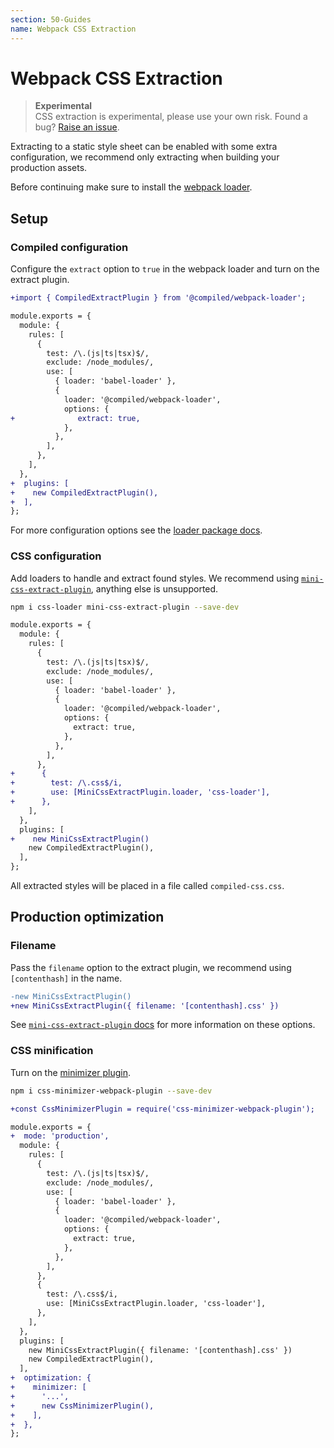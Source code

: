```yaml
---
section: 50-Guides
name: Webpack CSS Extraction
---
```


# Webpack CSS Extraction

> **Experimental**<br />
> CSS extraction is experimental, please use your own risk.
> Found a bug? [Raise an issue](https://github.com/atlassian-labs/compiled/issues/new?assignees=&labels=&template=bug_report.md&title=Webpack%20extraction%20bug:&labels=bug%20%F0%9F%90%9B).

Extracting to a static style sheet can be enabled with some extra configuration,
we recommend only extracting when building your production assets.

Before continuing make sure to install the [webpack loader](/installation#webpack).

## Setup

### Compiled configuration

Configure the `extract` option to `true` in the webpack loader and turn on the extract plugin.

```diff
+import { CompiledExtractPlugin } from '@compiled/webpack-loader';

module.exports = {
  module: {
    rules: [
      {
        test: /\.(js|ts|tsx)$/,
        exclude: /node_modules/,
        use: [
          { loader: 'babel-loader' },
          {
            loader: '@compiled/webpack-loader',
            options: {
+              extract: true,
            },
          },
        ],
      },
    ],
  },
+  plugins: [
+    new CompiledExtractPlugin(),
+  ],
};
```

For more configuration options see the [loader package docs](/pkg-webpack-loader#options).

### CSS configuration

Add loaders to handle and extract found styles.
We recommend using [`mini-css-extract-plugin`](https://github.com/webpack-contrib/mini-css-extract-plugin/),
anything else is unsupported.

```bash
npm i css-loader mini-css-extract-plugin --save-dev
```

```diff
module.exports = {
  module: {
    rules: [
      {
        test: /\.(js|ts|tsx)$/,
        exclude: /node_modules/,
        use: [
          { loader: 'babel-loader' },
          {
            loader: '@compiled/webpack-loader',
            options: {
              extract: true,
            },
          },
        ],
      },
+      {
+        test: /\.css$/i,
+        use: [MiniCssExtractPlugin.loader, 'css-loader'],
+      },
    ],
  },
  plugins: [
+    new MiniCssExtractPlugin()
    new CompiledExtractPlugin(),
  ],
};
```

All extracted styles will be placed in a file called `compiled-css.css`.

## Production optimization

### Filename

Pass the `filename` option to the extract plugin,
we recommend using `[contenthash]` in the name.

```diff
-new MiniCssExtractPlugin()
+new MiniCssExtractPlugin({ filename: '[contenthash].css' })
```

See [`mini-css-extract-plugin` docs](https://github.com/webpack-contrib/mini-css-extract-plugin/#long-term-caching) for more information on these options.

### CSS minification

Turn on the [minimizer plugin](https://github.com/webpack-contrib/mini-css-extract-plugin/#minimizing-for-production).

```bash
npm i css-minimizer-webpack-plugin --save-dev
```

```diff
+const CssMinimizerPlugin = require('css-minimizer-webpack-plugin');

module.exports = {
+  mode: 'production',
  module: {
    rules: [
      {
        test: /\.(js|ts|tsx)$/,
        exclude: /node_modules/,
        use: [
          { loader: 'babel-loader' },
          {
            loader: '@compiled/webpack-loader',
            options: {
              extract: true,
            },
          },
        ],
      },
      {
        test: /\.css$/i,
        use: [MiniCssExtractPlugin.loader, 'css-loader'],
      },
    ],
  },
  plugins: [
    new MiniCssExtractPlugin({ filename: '[contenthash].css' })
    new CompiledExtractPlugin(),
  ],
+  optimization: {
+    minimizer: [
+      '...',
+      new CssMinimizerPlugin(),
+    ],
+  },
};
```
